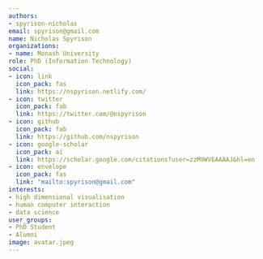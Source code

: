 ```yaml
---
authors:
- spyrison-nicholas
email: spyrison@gmail.com
name: Nicholas Spyrison
organizations:
- name: Monash University
role: PhD (Information Technology)
social:
- icon: link
  icon_pack: fas
  link: https://nspyrison.netlify.com/
- icon: twitter
  icon_pack: fab
  link: https://twitter.com/@nspyrison
- icon: github
  icon_pack: fab
  link: https://github.com/nspyrison
- icon: google-scholar
  icon_pack: ai
  link: https://scholar.google.com/citations?user=zzM9WVEAAAAJ&hl=en
- icon: envelope
  icon_pack: fas
  link: "mailto:spyrison@gmail.com"
interests:
- high dimensional visualisation
- human computer interaction
- data science
user_groups:
- PhD Student
- Alumni
image: avatar.jpeg
---
```

